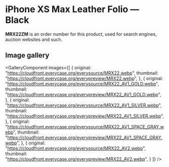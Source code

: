 
# iPhone XS Max Leather Folio — Black

<Callout type='info' emoji='👉🏻'>**MRX22ZM** is an order number for this product, used for search engines, auction websites and such.</Callout>

## Image gallery

<GalleryComponent
    images={[
      {
        original: "https://cloudfront.everycase.org/everysource/MRX22.webp",
        thumbnail: "https://cloudfront.everycase.org/everypreview/MRX22.webp",
      },
      {
        original: "https://cloudfront.everycase.org/everysource/MRX22_AV1_GOLD.webp",
        thumbnail: "https://cloudfront.everycase.org/everypreview/MRX22_AV1_GOLD.webp",
      },
      {
        original: "https://cloudfront.everycase.org/everysource/MRX22_AV1_SILVER.webp",
        thumbnail: "https://cloudfront.everycase.org/everypreview/MRX22_AV1_SILVER.webp",
      },
      {
        original: "https://cloudfront.everycase.org/everysource/MRX22_AV1_SPACE_GRAY.webp",
        thumbnail: "https://cloudfront.everycase.org/everypreview/MRX22_AV1_SPACE_GRAY.webp",
      },
      {
        original: "https://cloudfront.everycase.org/everysource/MRX22_AV2.webp",
        thumbnail: "https://cloudfront.everycase.org/everypreview/MRX22_AV2.webp",
      }
    ]}
  />
